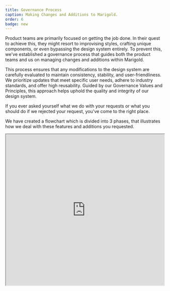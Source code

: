 ```yaml
---
title: Governance Process
caption: Making Changes and Additions to Marigold.
order: 6
badge: new
---
```


Product teams are primarily focused on getting the job done. In their quest to achieve this, they might resort to improvising styles, crafting unique components, or even bypassing the design system entirely. To prevent this, we've established a governance process that guides both the product teams and us on managing changes and additions within Marigold.

This process ensures that any modifications to the design system are carefully evaluated to maintain consistency, stability, and user-friendliness. We prioritize updates that meet specific user needs, adhere to industry standards, and offer high reusability. Guided by our Governance Values and Principles, this approach helps uphold the quality and integrity of our design system.

If you ever asked yourself what we do with your requests or what you should do if we rejected your request, you've come to the right place.

We have created a flowchart which is divided into 3 phases, that illustrates how we deal with these features and additions you requested.

<iframe
  className="border-border-base border"
  width="100%"
  height="480"
  src="https://www.figma.com/embed?embed_host=share&url=https%3A%2F%2Fwww.figma.com%2Ffile%2FXnvTRolISplT6ZKtLYS8KG%2FManaging-Changes-and-Additions-to-the-Design-System%253A-Flowchart%3Ftype%3Dwhiteboard%26node-id%3D0%253A1%26t%3Db3p2S27ZxriQPK27-1"
  allowfullscreen
/>

## Phase 1: Product team discovers a problem

What should you do if you run into a problem or some limitations while using Marigold?

<Columns columns={[5, 5]} space={4}>
  <div>
    **Step 1:** The process begins when the product team discovers a problem with
    Marigold, which could be, for example, a missing, broken, or
    non-user-friendly component.

    **Step 2:** They should ask themselves the question if the Design System offers an existing alternative to the problem.

    - **Yes:** If a viable alternative exists within the design system, the product team should use it.

    - **No:** If there is no viable alternative, the product team should write a request ([support portal (internal only)](https://reservix.atlassian.net/servicedesk/customer/portal/77)).

    If the product team writes a [Jira Support Ticket (internal only)](https://reservix.atlassian.net/servicedesk/customer/portal/77), this triggers phase 2.

  </div>
  <div className="overflow-hidden">
    <Image width={700} height={900} className="hover:scale-125 transition ease-in-out " src="/governance-phase1.png" />
  </div>
</Columns>

## Phase 2: Design system team evaluates the request

This phase is only relevant if you have written a [Jira Support Ticket (internal only)](https://reservix.atlassian.net/servicedesk/customer/portal/77). In this phase you get to know what happen to your request and how we proceed with it.

<Stack space={4}>
    <Columns columns={[5, 5]} space={4}>
        <div>
            **Step 1:** If we have received a request through our [support portal (internal only)](https://reservix.atlassian.net/servicedesk/customer/portal/77) we have to check if there is clear evidence of user need:

            - **Yes:** If there is clear evidence of user need, move to the next step.

            - **No:** If there isn't clear evidence, the request is declined, and alternative solutions are offered.

        </div>
        <div className="overflow-hidden">
           <Image width={700} height={900} className="hover:scale-125 transition ease-in-out " src="/governance-phase2-1.png" />
        </div>

    </Columns>
    <Columns columns={[5, 5]} space={4}>
        <div>
            **Step 2:** For the next decision we have to check if the requested change feel familiar to our users.

            - **Yes:** If the requested change will feel familiar to users, move to the next step.

            - **No:** If it won't feel familiar the request is declined and alternative solutions are offered.
        </div>
        <div className="overflow-hidden">
          <Image width={700} height={900} className="hover:scale-125 transition ease-in-out " src="/governance-phase2-2.png" />
         </div>
    </Columns>
    <Columns columns={[5, 5]} space={4}>
        <div>
        **Step 3:** We have to check if the change is likely to be reusable across multiple products.

        - **Yes:** If the change is likely to be reusable across multiple products, we approve the request.

        - **No:** If it isn't likely to be reusable, the request is declined, and alternative solutions are offered.
        </div>
        <div className="overflow-hidden">
          <Image width={700} height={900} className="hover:scale-125 transition ease-in-out " src="/governance-phase2-3.png" />
        </div>
    </Columns>
    <Columns columns={[5, 5]} space={4}>
        <div>
            **Step 4:** The next step is to determine the estimated timeline, including the roadmap and estimated effort.

            **Step 5:** We have to ask ourselves, if the estimated timeline suits for the product teams.

            - **Yes:** If the estimated timeline works for the product team, the product team waits for delivery and will process with “Phase 3a”.

            - **No:** If the estimated timeline does not work, the process goes to "Phase 3b".
            </div>
            <div className="overflow-hidden">
             <Image width={700} height={900} className="hover:scale-125 transition ease-in-out " src="/governance-phase2-4.png" />
            </div>
    </Columns>

</Stack>

## Phase 3a: Design system team fulfills the request

This phase can only be achieved if the estimated time for the request is acceptable for you and your team and you are willing to wait for us to deliver it.

<Columns columns={[5, 5]} space={4}>
  <div>
    **Step 1:** We start designing the request or addition if needed.

    **Step 2:** Does the design fulfills [WCAG 2.1 AA](https://www.w3.org/TR/WCAG21/) requirements:

    - **Yes:** If the result meets [WCAG 2.1 AA](https://www.w3.org/TR/WCAG21/) requirements, proceed to testing.

    - **No:** If it does not meet these requirements, the design process must be revisited.

    **Step 3:** Test the design in real-world environments, ideally with real users.

    **Step 4:** We need to check if the solution meets the three key criteria: user need, familiarity, and reusability.

    - **Yes:** If it meets all three criteria, proceed to the voting stage in next step.

    - **No:** If it does not meet the criteria, iterate on the design.

    **Step 5:** The Design System Team and major stakeholders (e.g., UX/UI teams) vote on the solution. Is there agreement?

    - **Yes:** If there is consensus, proceed to documentation.

    - **No:** If there is no consensus, revisit the design and address concerns.

    **Step 6:** We document the approved changes.

    **Step 7:** We merge the changes to the codebase.

    **Step 8:** We communicate the change or addition.

</div>
  <div className="overflow-hidden">
    <Image
      width={700}
      height={900}
      className="transition ease-in-out hover:scale-125 "
      src="/governance-phase3a.png"
    />
  </div>
</Columns>

## Phase 3b: Product team’s response if request can’t or won’t be fulfilled

What if you cannot wait for us to deliver a request? Well, than you have to follow this process.

<Columns columns={[5, 5]} space={4}>
<div>
    **Step 1:**  We need to know if the product team is still convinced of the need for the request.

    - **Yes:** If the product team is still convinced of the need for the request, they proceed to the next step.

    - **No:** If the product team is no longer convinced of the need for the request, the process ends, and the product team re-examines their requirements.

    **Step 2:** If the product team is still convinced of the need for the request, they begin building their own component or solution, receiving support from the design system team.

    **Step 3:** Throughout the development process, the product team frequently coordinates with the design system team to ensure alignment and adherence to guidelines.

    **Step 4:** The product team ensures that all design tokens and sub-elements used in their solution are sourced from the design system to maintain consistency.

    **Step 5:** The product team takes ownership of the custom solution they have developed. They document the solution and maintain it.

    **Step 6:** In the course of time we need to reflect if there has a viable existing alternative in Marigold become available?

    - **Yes:** If a viable alternative becomes available in the design system, the product team removes their custom solution and implements the official one.

    - **No:** If there is still no alternative available in the design system the product team continue to maintain their custom solution.

</div>
  <div className="overflow-hidden">
    <Image
      width={700}
      height={900}
      className="transition ease-in-out hover:scale-125 "
      src="/governance-phase3b.png"
    />
  </div>

</Columns>

<Message messageTitle="End of process">
    With end of Phase 3a the request is fulfilled and the process of making changes and additions is done. 🎉

    In Phase 3b, the process concludes either with the product team maintaining the change or awaiting an alternative solution from the Design System Team.

</Message>
